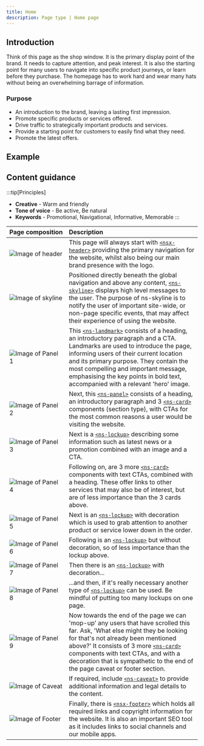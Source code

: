 ```yaml
---
title: Home
description: Page type | Home page
---
```



## Introduction

Think of this page as the shop window. It is the primary display point of the brand. It needs to capture attention, and peak interest. It is also the starting point for many users to navigate into specific product journeys, or learn before they purchase. The homepage has to work hard and wear many hats without being an overwhelming barrage of information.

### Purpose

- An introduction to the brand, leaving a lasting first impression.
- Promote specific products or services offered.
- Drive traffic to strategically important products and services.
- Provide a starting point for customers to easily find what they need.
- Promote the latest offers.

## Example

<PageViewer />

## Content guidance

:::tip[Principles]
- **Creative** - Warm and friendly
- **Tone of voice** - Be active, Be natural
- **Keywords** - Promotional, Navigational, Informative, Memorable
:::

| Page&nbsp;composition | Description |
| :--- | :--- |
| ![Image of header](@assets/page-types/home/header.webp) | This page will always start with [`<nsx-header>`](/components/nsx-header) providing the primary navigation for the website, whilst also being our main brand presence with the logo. |
| ![Image of skyline](@assets/page-types/home/skyline.webp) | Positioned directly beneath the global navigation and above any content, [`<ns-skyline>`](/components/ns-skyline) displays high level messages to the user. The purpose of ns-skyline is to notify the user of important site-wide, or non-page specific events, that may affect their experience of using the website.|
| ![Image of Panel 1](@assets/page-types/home/landmark.webp) | This [`<ns-landmark>`](/components/ns-landmark) consists of a heading, an introductory paragraph and a CTA. Landmarks are used to introduce the page, informing users of their current location and its primary purpose. They contain the most compelling and important message, emphasising the key points in bold text, accompanied with a relevant 'hero' image. |
| ![Image of Panel 2](@assets/page-types/home/panel.webp) | Next, this [`<ns-panel>`](/components/ns-panel) consists of a heading, an introductory paragraph and 3 [`<ns-card>`](/components/ns-card) components (section type), with CTAs for the most common reasons a user would be visiting the website. |
| ![Image of Panel 3](@assets/page-types/home/lockup-1.webp) | Next is a [`<ns-lockup>`](/components/ns-lockup) describing some information such as latest news or a promotion combined with an image and a CTA. |
| ![Image of Panel 4](@assets/page-types/home/cards-1.webp) | Following on, are 3 more [`<ns-card>`](/components/ns-card) components with text CTAs, combined with a heading. These offer links to other services that may also be of interest, but are of less importance than the 3 cards above. |
| ![Image of Panel 5](@assets/page-types/home/lockup-2.webp) | Next is an [`<ns-lockup>`](/components/ns-lockup) with decoration which is used to grab attention to another product or service lower down in the order. |
| ![Image of Panel 6](@assets/page-types/home/lockup-3.webp) | Following is an [`<ns-lockup>`](/components/ns-lockup) but without decoration, so of less importance than the lockup above. |
| ![Image of Panel 7](@assets/page-types/home/lockup-4.webp) | Then there is an [`<ns-lockup>`](/components/ns-lockup) with decoration... |
| ![Image of Panel 8](@assets/page-types/home/lockup-5.webp) | ...and then, if it's really necessary another type of [`<ns-lockup>`](/components/ns-lockup) can be used. Be mindful of putting too many lockups on one page. |
| ![Image of Panel 9](@assets/page-types/home/cards-2.webp) | Now towards the end of the page we can 'mop-up' any users that have scrolled this far. Ask, 'What else might they be looking for that's not already been mentioned above?' It consists of 3 more [`<ns-card>`](/components/ns-card) components with text CTAs, and with a decoration that is sympathetic to the end of the page caveat or footer section. |
| ![Image of Caveat](@assets/page-types/home/caveat.webp) | If required, include [`<ns-caveat>`](/components/ns-caveat) to provide additional information and legal details to the content. |
| ![Image of Footer](@assets/page-types/home/footer.webp) | Finally, there is [`<nsx-footer>`](/components/nsx-footer) which holds all required links and copyright information for the website. It is also an important SEO tool as it includes links to social channels and our mobile apps. |
